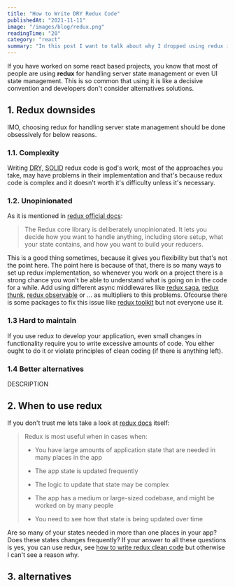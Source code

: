 ```yaml
---
title: "How to Write DRY Redux Code"
publishedAt: "2021-11-11"
image: "/images/blog/redux.png"
readingTime: "20"
category: "react"
summary: "In this post I want to talk about why I dropped using redux in most of my projects and what did I do instead."
---
```


If you have worked on some react based projects, you know that most of people are using **redux** for handling server state management or even UI state management.
This is so common that using it is like a decisive convention and developers don't consider alternatives solutions.

## 1. Redux downsides

IMO, choosing redux for handling server state management should be done obsessively for below reasons.

### 1.1. Complexity

Writing <abbr title="Don't repeat yourself">DRY</abbr>, <abbr title="single responsibility principle, open-closed principle, Liskov substitution principle, interface segregation principle and dependency inversion principle">SOLID</abbr> redux code is god's work, most of the approaches you take, may have problems in their implementation and that's because redux code is complex and it doesn't worth it's difficulty unless it's necessary.

### 1.2. Unopinionated

As it is mentioned in [redux official docs](https://redux.js.org/redux-toolkit/overview#purpose):

> The Redux core library is deliberately unopinionated. It lets you decide how you want to handle anything, including store setup, what your state contains, and how you want to build your reducers.

This is a good thing sometimes, because it gives you flexibility but that's not the point here. The point here is because of that, there is so many ways to set up redux implementation, so whenever you work on a project there is a strong chance you won't be able to understand what is going on in the code for a while.
Add using different async middlewares like [redux saga](https://redux-saga.js.org/), [redux thunk](https://github.com/reduxjs/redux-thunk), [redux observable](https://redux-observable.js.org/) or ... as multipliers to this problems.
Ofcourse there is some packages to fix this issue like [redux toolkit](https://www.npmjs.com/package/@reduxjs/toolkit) but not everyone use it.

### 1.3 Hard to maintain

If you use redux to develop your application, even small changes in functionality require you to write excessive amounts of code. You either ought to do it or violate principles of clean coding (if there is anything left).

### 1.4 Better alternatives

DESCRIPTION

## 2. When to use redux

If you don't trust me lets take a look at [redux docs](https://redux.js.org/faq/general#when-should-i-use-redux) itself:

> Redux is most useful when in cases when:
>
> - You have large amounts of application state that are needed in many places in the app
>
> - The app state is updated frequently
>
> - The logic to update that state may be complex
>
> - The app has a medium or large-sized codebase, and might be worked on by many people
>
> - You need to see how that state is being updated over time

Are so many of your states needed in more than one places in your app?
Does these states changes frequently?
If your answer to all these questions is yes, you can use redux, see [how to write redux clean code]() but otherwise I can't see a reason why.

## 3. alternatives
